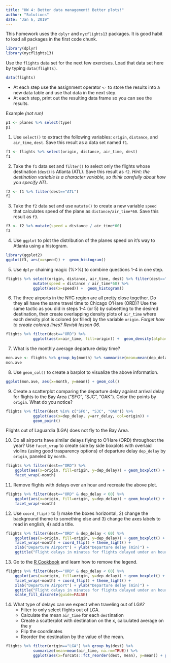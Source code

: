 ```yaml
---
title: "HW 4: Better data management! Better plots!"
author: "Solutions"
date: "Jan 6, 2019"
---
```


This homework uses the `dplyr` and `nycflights13` packages. It is good habit to load all packages in the first code chunk. 

```r
library(dplyr)
library(nycflights13)
```

Use the `flights` data set for the next few exercises.  Load that data set here by typing `data(flights)`. 
```r
data(flights)
```

* At each step use the assignment operator `<-` to store the results into a new data table and use that data in the next step. 
* At each step, print out the resulting data frame so you can see the results. 

Example _(not run)_ 
```r
p1 <- planes %>% select(type)
p1
```

1. Use `select()` to extract the following variables: `origin`, `distance`, and `air_time`, `dest`. Save this result as a data set named `f1`. 
```r
f1 <- flights %>% select(origin, distance, air_time, dest)
f1
```


2. Take the `f1` data set and `filter()` to select only the flights whose destination (`dest`) is Atlanta (ATL). Save this result as `f2`. _Hint: the destination variable is a character variable, so think carefully about how you specify ATL_. 

```r
f2 <- f1 %>% filter(dest=="ATL")
f2
```

3. Take the `f2` data set and use `mutate()` to create a new variable `speed` that calculates speed of the plane as `distance/air_time*60`. Save this result as `f3`. 
```r
f3 <- f2 %>% mutate(speed = distance / air_time*60)
f3
```

4. Use `ggplot` to plot the distribution of the planes speed on it's way to Atlanta using a histogram. 
```r
library(ggplot2)
ggplot(f3, aes(x=speed)) +  geom_histogram()
```


5. Use `dplyr` chaining magic (%>%) to combine questions 1-4 in one step. 

```r
flights %>% select(origin, distance, air_time, dest) %>% filter(dest=="ATL") %>% 
            mutate(speed = distance / air_time*60) %>% 
            ggplot(aes(x=speed)) +  geom_histogram()
```

6. The three airports in the NYC region are all pretty close together. Do they all have the same travel time to Chicago O'Hare (ORD)? Use the same tactic as you did in steps 1-4 (or 5) by subsetting to the desired destination, then create overlapping density plots of `air_time` where each density plot is colored (or filled) by the variable `origin`. _Forget how to create colored lines? Revisit lesson 06_. 

```r
flights %>% filter(dest=="ORD") %>% 
            ggplot(aes(x=air_time, fill=origin)) +  geom_density(alpha=.3)
```

7. What is the monthly average departure delay time? 

```r
mon.ave <- flights %>% group_by(month) %>% summarise(mean=mean(dep_delay, na.rm=TRUE))
mon.ave
```

8. Use `geom_col()` to create a barplot to visualize the above information. 

```r
ggplot(mon.ave, aes(x=month, y=mean)) + geom_col()
```


9. Create a scatterplot comparing the departure delay against arrival delay for flights to the Bay Area ("SFO", "SJC", "OAK"). Color the points by `origin`. What do you notice? 

```r
flights %>% filter(dest %in% c("SFO", "SJC", "OAK")) %>% 
            ggplot(aes(x=dep_delay, y=arr_delay, col=origin)) + 
            geom_point()
```

Flights out of Laguardia (LGA) does not fly to the Bay Area. 



10. Do all airports have similar delays flying to O'Hare (ORD) throughout the year? Use `facet_wrap` to create side by side boxplots with overlaid violins (using good trasparency options) of departure delay `dep_delay` by `origin`, paneled by `month`.  

```r
flights %>% filter(dest=="ORD") %>% 
    ggplot(aes(x=origin, fill=origin, y=dep_delay)) + geom_boxplot() + 
    facet_wrap(~month)
```


11. Remove flights with delays over an hour and recreate the above plot.

```r
flights %>% filter(dest=="ORD" & dep_delay < 60) %>% 
    ggplot(aes(x=origin, fill=origin, y=dep_delay)) + geom_boxplot() + 
    facet_wrap(~month)
```

12. Use `coord_flip()` to 1) make the boxes horizontal, 2) change the background theme to something else and 3) change the axes labels to read in english, 4) add a title. 
```r
flights %>% filter(dest=="ORD" & dep_delay < 60) %>% 
    ggplot(aes(x=origin, fill=origin, y=dep_delay)) + geom_boxplot() + 
    facet_wrap(~month) + coord_flip() + theme_light() + 
    xlab("Departure Airport") + ylab("Departure delay (min)") + 
    ggtitle("Flight delays in minutes for flights delayed under an hour, going to Chicago O'Hare")
```


13. Go to the [R Cookbook](http://www.cookbook-r.com/Graphs/) and learn how to remove the legend. 
```r
flights %>% filter(dest=="ORD" & dep_delay < 60) %>% 
    ggplot(aes(x=origin, fill=origin, y=dep_delay)) + geom_boxplot() + 
    facet_wrap(~month) + coord_flip() + theme_light() + 
    xlab("Departure Airport") + ylab("Departure delay (min)") + 
    ggtitle("Flight delays in minutes for flights delayed under an hour, going to Chicago O'Hare") + 
    scale_fill_discrete(guide=FALSE)
```


14. What type of delays can we expect when traveling out of LGA? 
    * Filter to only select flights out of LGA. 
    * Calculate the mean `air_time` for each `dest`ination
    * Create a scatterplot with destination on the x, calculated average on the y
    * Flip the coordinates
    * Reorder the destination by the value of the mean. 

```r
flights %>% filter(origin=="LGA") %>% group_by(dest) %>% 
            summarize(mean=mean(air_time, na.rm=TRUE)) %>% 
            ggplot(aes(x=forcats::fct_reorder(dest, mean), y=mean)) + geom_point() + coord_flip()
```

